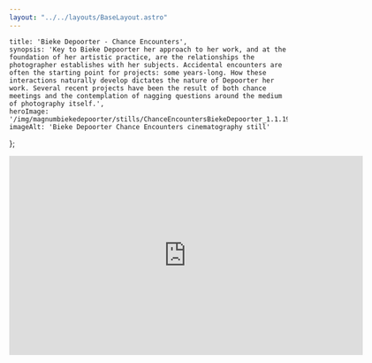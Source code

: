 ```yaml
---
layout: "../../layouts/BaseLayout.astro"
---
```

    title: 'Bieke Depoorter - Chance Encounters',
    synopsis: 'Key to Bieke Depoorter her approach to her work, and at the foundation of her artistic practice, are the relationships the photographer establishes with her subjects. Accidental encounters are often the starting point for projects: some years-long. How these interactions naturally develop dictates the nature of Depoorter her work. Several recent projects have been the result of both chance meetings and the contemplation of nagging questions around the medium of photography itself.',
    heroImage: '/img/magnumbiekedepoorter/stills/ChanceEncountersBiekeDepoorter_1.1.19.webp',
    imageAlt: 'Bieke Depoorter Chance Encounters cinematography still'
};

<ProjectHero title={meta.title} synopsis={meta.synopsis} heroImage={meta.heroImage} alt={meta.imageAlt} />

<ContentPicture image="/img/magnumbiekedepoorter/stills/ChanceEncountersBiekeDepoorter_1.1.1.webp" alt={meta.imageAlt} />

<div class="hero aspect-w-16 aspect-h-9">
    <iframe src="https://player.vimeo.com/video/493296509" width="640" height="360" frameborder="0" allow="autoplay; fullscreen; picture-in-picture" allowfullscreen></iframe>
</div>


<section class="hero" >
    <div id="credits" class="hero-content grid grid-cols-2 gap-2 text-base-200">            
        <CreditsItem crewfunction="Director" crewname="Joppe Rog" />
        <CreditsItem crewfunction="Producer" crewname="Magnum Photos" />
        <CreditsItem crewfunction="" crewname="Michael Sargeant" />
        <CreditsItem crewfunction="Cinematographer" crewname="Victor Maes" />
        <CreditsItem crewfunction="1st Assistant Camera" crewname="Jan-Willem Rouwhorst" />
        <CreditsItem crewfunction="Sound" crewname="Matthijs Klijn" />
    </div>  
</section>

<ContentPicture image="/img/magnumbiekedepoorter/stills/ChanceEncountersBiekeDepoorter_1.1.4.webp" alt={meta.imageAlt} />
<ContentPicture image="/img/magnumbiekedepoorter/stills/ChanceEncountersBiekeDepoorter_1.1.2.webp" alt={meta.imageAlt} />
<ContentPicture image="/img/magnumbiekedepoorter/stills/ChanceEncountersBiekeDepoorter_1.1.5.webp" alt={meta.imageAlt} />
<ContentPicture image="/img/magnumbiekedepoorter/stills/ChanceEncountersBiekeDepoorter_1.1.6.webp" alt={meta.imageAlt} />
<ContentPicture image="/img/magnumbiekedepoorter/stills/ChanceEncountersBiekeDepoorter_1.1.8.webp" alt={meta.imageAlt} />
<ContentPicture image="/img/magnumbiekedepoorter/stills/ChanceEncountersBiekeDepoorter_1.1.10.webp" alt={meta.imageAlt} />
<ContentPicture image="/img/magnumbiekedepoorter/stills/ChanceEncountersBiekeDepoorter_1.1.11.webp" alt={meta.imageAlt} />
<ContentPicture image="/img/magnumbiekedepoorter/stills/ChanceEncountersBiekeDepoorter_1.1.14.webp" alt={meta.imageAlt} />
<ContentPicture image="/img/magnumbiekedepoorter/stills/ChanceEncountersBiekeDepoorter_1.1.15.webp" alt={meta.imageAlt} />
<ContentPicture image="/img/magnumbiekedepoorter/stills/ChanceEncountersBiekeDepoorter_1.1.16.webp" alt={meta.imageAlt} />
<ContentPicture image="/img/magnumbiekedepoorter/stills/ChanceEncountersBiekeDepoorter_1.1.17.webp" alt={meta.imageAlt} />
<ContentPicture image="/img/magnumbiekedepoorter/stills/ChanceEncountersBiekeDepoorter_1.1.19.webp" alt={meta.imageAlt} />
<ContentPicture image="/img/magnumbiekedepoorter/stills/14_PHOTOBOOKS_V6.00_31_09_22.Still035-2.webp" alt={meta.imageAlt} />
<ContentPicture image="/img/magnumbiekedepoorter/stills/ChanceEncountersBiekeDepoorter_1.1.20.webp" alt={meta.imageAlt} />
